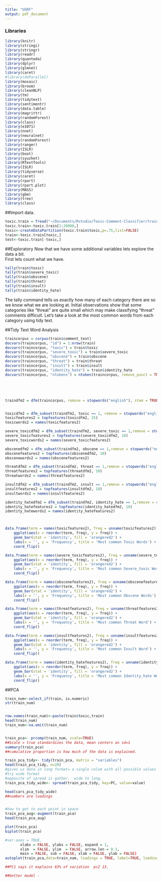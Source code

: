 ```yaml
---
title: "UGRF"
output: pdf_document
---
```

### Libraries


```r
library(knitr)
library(stringi)
library(stringr)
library(readr)
library(quanteda)
library(dplyr)
library(glmnet)
library(caret)
#library(doParallel)
library(mosaic)
library(broom)
library(cleanNLP)
library(tm)
library(tidytext)
library(sentimentr)
library(data.table)
library(magrittr)
library(randomForest)
library(class)
library(e1071)
library(nnet)
library(neuralnet)
library(randomForest)
library(ranger)
library(ISLR)
library(boot)
library(syuzhet)
library(RTextTools)
library(ISLR)
library(tidyverse)
library(caret)
library(rpart)
library(rpart.plot)
library(MASS)
library(gbm)
library(tree)
library(class)
```

##Import data.

```r
toxic.train = fread("~/Documents/Rstudio/Toxic-Comment-Classifier/train.csv", sep=',')
toxic.train<-toxic.train[1:20000,]
toxic<-createDataPartition(toxic.train$toxic,p=.75,list=FALSE)
train<-toxic.train[toxic,]
test<-toxic.train[-toxic,]
```
##Exploratory
Now that we have some additional variables lets explore the data a bit.  
First lets count what we have.
```r
tally(train$toxic)
tally(train$severe_toxic)
tally(train$obscene)
tally(train$threat)
tally(train$insult)
tally(train$identity_hate)
```
The tally command tells us exactly how many of each category there are so we know what we are looking at.  Initial observations show that some categories like "threat" are quite small which may make classifying "threat" comments difficult. Let's take a look at the most common words from each category using tidy text.


##Tidy Text Word Analysis
```r
traincorpus = corpus(train$comment_text)
docvars(traincorpus, "id") = 1:nrow(train)
docvars(traincorpus, "toxic") = train$toxic
docvars(traincorpus, "severe_toxic") = train$severe_toxic
docvars(traincorpus, "obscene") = train$obscene
docvars(traincorpus, "threat") = train$threat
docvars(traincorpus, "insult") = train$insult
docvars(traincorpus, "identity_hate") = train$identity_hate
docvars(traincorpus, "ntokens") = ntoken(traincorpus, remove_punct = TRUE)





traindfm2 = dfm(traincorpus, remove = stopwords("english"), stem = TRUE, remove_punct = TRUE)


toxicdfm2 = dfm_subset(traindfm2, toxic == 1, remove = stopwords("english"))
toxicfeatures2 = topfeatures(toxicdfm2, 25)
toxicwords2 = names(toxicfeatures2)

severe_toxicdfm2 = dfm_subset(traindfm2, severe_toxic == 1,remove = stopwords("english"))
severe_toxicfeatures2 = topfeatures(severe_toxicdfm2, 10)
severe_toxicwords2 = names(severe_toxicfeatures2)

obscenedfm2 = dfm_subset(traindfm2, obscene == 1,remove = stopwords("english"))
obscenefeatures2 = topfeatures(obscenedfm2, 10)
obscenewords2 = names(obscenefeatures2)

threatdfm2 = dfm_subset(traindfm2, threat == 1,remove = stopwords("english"))
threatfeatures2 = topfeatures(threatdfm2, 10)
threatwords2 = names(threatfeatures2)

insultdfm2 = dfm_subset(traindfm2, insult == 1,remove = stopwords("english"))
insultfeatures2 = topfeatures(insultdfm2, 10)
insultwords2 = names(insultfeatures2)

identity_hatedfm2 = dfm_subset(traindfm2, identity_hate == 1,remove = stopwords("english"))
identity_hatefeatures2 = topfeatures(identity_hatedfm2, 10)
identity_hatewords2 = names(identity_hatefeatures2)



data.frame(term = names(toxicfeatures2), freq = unname(toxicfeatures2)) %>%
    ggplot(aes(x = reorder(term, freq), y = freq)) + 
    geom_bar(stat = 'identity', fill = 'orangered2') + 
    labs(x = '', y = 'Frequency', title = 'Most common Toxic Words') + 
    coord_flip() 

data.frame(term = names(severe_toxicfeatures2), freq = unname(severe_toxicfeatures2)) %>%
    ggplot(aes(x = reorder(term, freq), y = freq)) + 
    geom_bar(stat = 'identity', fill = 'orangered2') + 
    labs(x = '', y = 'Frequency', title = 'Most common Severe_toxic Words ') + 
    coord_flip() 

data.frame(term = names(obscenefeatures2), freq = unname(obscenefeatures2)) %>%
    ggplot(aes(x = reorder(term, freq), y = freq)) + 
    geom_bar(stat = 'identity', fill = 'orangered2') + 
    labs(x = '', y = 'Frequency', title = 'Most common Obscene Words') + 
    coord_flip() 

data.frame(term = names(threatfeatures2), freq = unname(threatfeatures2)) %>%
    ggplot(aes(x = reorder(term, freq), y = freq)) + 
    geom_bar(stat = 'identity', fill = 'orangered2') + 
    labs(x = '', y = 'Frequency', title = 'Most common Threat Word') + 
    coord_flip() 

data.frame(term = names(insultfeatures2), freq = unname(insultfeatures2)) %>%
    ggplot(aes(x = reorder(term, freq), y = freq)) + 
    geom_bar(stat = 'identity', fill = 'orangered2') + 
    labs(x = '', y = 'Frequency', title = 'Most common Insult Word') + 
    coord_flip() 

data.frame(term = names(identity_hatefeatures2), freq = unname(identity_hatefeatures2)) %>%
    ggplot(aes(x = reorder(term, freq), y = freq)) + 
    geom_bar(stat = 'identity', fill = 'orangered2') + 
    labs(x = '', y = 'Frequency', title = 'Most common Identity_hate Word') + 
    coord_flip() 
```

##PCA
```r
train_num<-select_if(train, is.numeric)
str(train_num)


row.names(train_num)<-paste(train$toxic,train)
head(train_num)
train_num<-na.omit(train_num)


train_pca<- prcomp(train_num, scale=TRUE)
##Scale = true standardizes the data, mean centers an sd=1
summary(train_pca)
##cumulative proportion is how much of the data is explained.

train_pca_tidy<- tidy(train_pca, matrix = "variables")
head(train_pca_tidy, n=20)
#gives us data in long format= a single colum with all possible values
#try wide format
#opposite of spread is gather.  wide to long. 
train_pca_tidy_wide<- spread(train_pca_tidy, key=PC, value=value)

head(cars_pca_tidy_wide)
##numbers are loadings


#how to get to each point in space
train_pca_aug<-augment(train_pca)
head(train_pca_aug)
```
```r
plot(train_pca)
biplot(train_pca)

#var.axes = TRUE,
       xlabs = FALSE, ylabs = FALSE, expand = 1,
       xlim  = FALSE, ylim  = FALSE, arrow.len = 0.1,
       main = FALSE, sub = FALSE, xlab = FALSE, ylab = FALSE)
autoplot(train_pca,data=train_num, loadings = TRUE, label=TRUE, loadings.label=TRUE)

##PC1 says it explains 63% of variation  pc2 13.  

##better model - 

```
